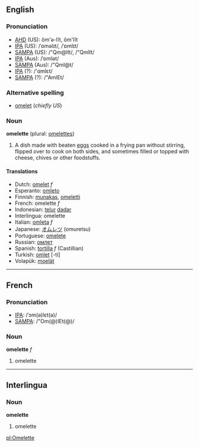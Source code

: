 ==English==
===Pronunciation===
*[[w:AHD|AHD]] (US): ŏm'ə-lĭt, ŏm'lĭt
*[[w:IPA|IPA]] (US): /ˈɒməlɪt/, /ˈɒmlɪt/
*[[w:SAMPA|SAMPA]] (US): /"Qm@lIt/, /"QmlIt/
*[[w:IPA|IPA]] (Aus): /ˈɒmlət/
*[[w:SAMPA|SAMPA]] (Aus): /"Qml@t/
*[[w:IPA|IPA]] (?): /'ɑmlεt/
*[[w:SAMPA|SAMPA]] (?): /"AmlEt/

===Alternative spelling===
*[[omelet]] (''chiefly US'')

===Noun===
'''omelette''' (plural: [[omelettes]])

#A dish made with beaten [[egg]]s cooked in a frying pan without stirring, flipped over to cook on both sides, and sometimes filled or topped with cheese, chives or other foodstuffs.

====Translations====
*Dutch: [[omelet]] ''f''
*Esperanto: [[omleto]]
*Finnish: [[munakas]], [[omeletti]]
*French: omelette ''f''
*Indonesian: [[telur]] [[dadar]]
*Interlingua: omelette
*Italian: [[omleta]] ''f''
*Japanese: [[オムレツ]] (omuretsu)
*Portuguese: [[omelete]]
*Russian: [[омлет]]
*Spanish: [[tortilla]] ''f'' (Castillian)
*Turkish: [[omlet]] [-ti]
*Volapük: [[moelät]]

----
==French==
===Pronunciation===
*[[w:IPA|IPA]]: /ˈɔm(ə)lεt(ə)/
*[[w:SAMPA|SAMPA]]: /"Om(@)lEt(@)/

===Noun===
'''omelette''' ''f''

#omelette

----
==Interlingua==
===Noun===
'''omelette'''

#omelette

[[pl:Omelette]]